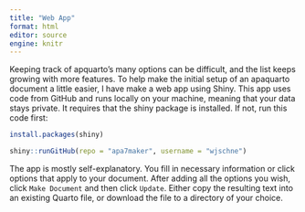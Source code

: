 ```yaml
---
title: "Web App"
format: html
editor: source
engine: knitr
---
```


Keeping track of apquarto's many options can be difficult, and the list keeps growing with more features. To help make the initial setup of an apaquarto document a little easier, I have make a web app using Shiny. This app uses code from GitHub and runs locally on your machine, meaning that your data stays private. It requires that the shiny package is installed. If not, run this code first:

```r
install.packages(shiny)
```



```r
shiny::runGitHub(repo = "apa7maker", username = "wjschne")
```

The app is mostly self-explanatory. You fill in necessary information or click options that apply to your document. After adding all the options you wish, click `Make Document` and then click `Update`. Either copy the resulting text into an existing Quarto file, or download the file to a directory of your choice.